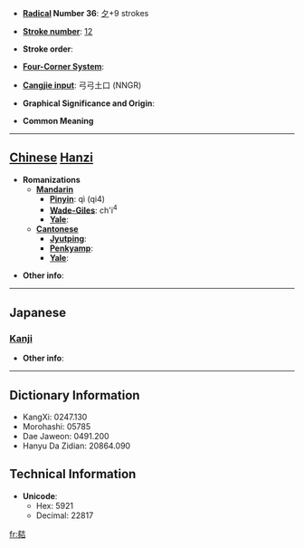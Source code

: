 * '''[[Wiktionary:Chinese radical index| Radical]] Number 36''': [[Wiktionary:Chinese radical index 夕|夕]]+9 strokes

* '''[[Wiktionary:Chinese total strokes index|Stroke number]]''': [[Wiktionary:Chinese total strokes index 12|12]]

* '''Stroke order''': 

* '''[[Wiktionary:Chinese four corner index|Four-Corner System]]''': 

* '''[[Wiktionary:Chinese Cangjie index|Cangjie input]]''': 弓弓土口 (NNGR)

* '''Graphical Significance and Origin''': 

* '''Common Meaning'''

----

== [[Chinese]] [[Hanzi]] ==

* '''Romanizations'''
** '''[[Mandarin]]'''
*** '''[[Pinyin]]''': qì (qi4)
*** '''[[Wade-Giles]]''': ch'i<sup>4</sup>
*** '''[[Yale]]''': 
** '''[[Cantonese]]'''
*** '''[[Jyutping]]''':
*** '''[[Penkyamp]]''': 
*** '''[[Yale]]''': 

* '''Other info''': 

----

==Japanese==
===[[Kanji]]===
{{kanji|on readings=[[き]] (ki)
|kun readings=[[おおい]] (ooi)
}}

* '''Other info''':  

----

== Dictionary Information ==

* KangXi: 0247.130
* Morohashi: 05785
* Dae Jaweon: 0491.200
* Hanyu Da Zidian: 20864.090

== Technical Information ==

* '''Unicode''':
** Hex: 5921
** Decimal: 22817

[[fr:夡]]